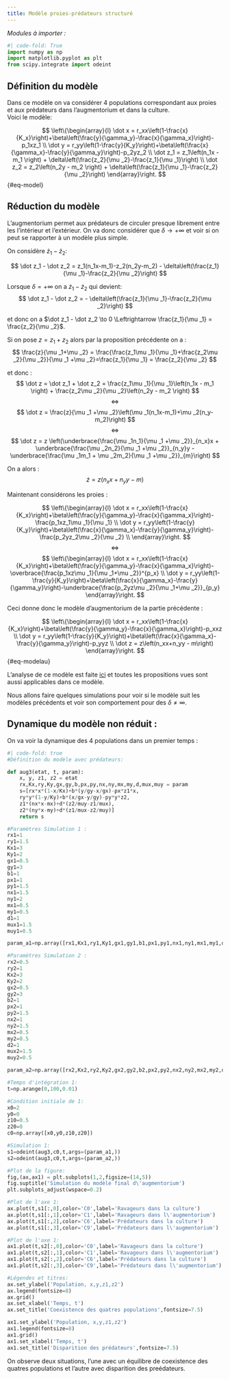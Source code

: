 ```yaml
---
title: Modèle proies-prédateurs structuré
---
```


*Modules à importer :*

```python
#| code-fold: True
import numpy as np
import matplotlib.pyplot as plt
from scipy.integrate import odeint
```

## Définition du modèle

Dans ce modèle on va considérer 4 populations correspondant aux proies et aux prédateurs dans l'augmentorium et dans la culture.  
Voici le modèle:

$$ \left\{\begin{array}{l}
\dot x = r_xx\left(1-\frac{x}{K_x}\right)+\beta\left(\frac{y}{\gamma_y}-\frac{x}{\gamma_x}\right)-p_1xz_1 \\
\dot y = r_yy\left(1-\frac{y}{K_y}\right)+\beta\left(\frac{x}{\gamma_x}-\frac{y}{\gamma_y}\right)-p_2yz_2 \\
\dot z_1 = z_1\left(n_1x - m_1 \right) + \delta\left(\frac{z_2}{\mu _2}-\frac{z_1}{\mu _1}\right) \\
\dot z_2 = z_2\left(n_2y - m_2 \right) + \delta\left(\frac{z_1}{\mu _1}-\frac{z_2}{\mu _2}\right)
\end{array}\right.
$$ {#eq-model}

## Réduction du modèle 

L'augmentorium permet aux prédateurs de circuler presque librement entre les l'intérieur et l'extérieur. On va donc considérer que $\delta \to +\infty$ et voir si on peut se rapporter à un modèle plus simple.

On considère $\dot z_1 - \dot z_2$:   

$$
\dot z_1 - \dot z_2 = z_1(n_1x-m_1)-z_2(n_2y-m_2) - \delta\left(\frac{z_1}{\mu _1}-\frac{z_2}{\mu _2}\right)
$$

Lorsque $\delta = +\infty$ on a $\dot z_1 - \dot z_2$ qui devient:
$$
\dot z_1 - \dot z_2 = - \delta\left(\frac{z_1}{\mu _1}-\frac{z_2}{\mu _2}\right)
$$

et donc on a $\dot z_1 - \dot z_2 \to 0 \Leftrightarrow  \frac{z_1}{\mu _1} = \frac{z_2}{\mu _2}$.

Si on pose $z=z_1+z_2$ alors par la proposition précédente on a : 
$$
\frac{z}{\mu _1+\mu _2} = \frac{\frac{z_1\mu _1}{\mu _1}+\frac{z_2\mu _2}{\mu _2}}{\mu _1 +\mu _2}=\frac{z_1}{\mu _1} = \frac{z_2}{\mu _2}
$$

et donc :
$$
\dot z = \dot z_1 + \dot z_2 = \frac{z_1\mu _1}{\mu _1}\left(n_1x - m_1 \right) + \frac{z_2\mu _2}{\mu _2}\left(n_2y - m_2 \right)
$$
$$
\Leftrightarrow
$$
$$
\dot z = \frac{z}{\mu _1 +\mu _2}\left(\mu _1(n_1x-m_1)+\mu _2(n_y-m_2)\right)
$$
$$
\Leftrightarrow
$$
$$
\dot z = z \left(\underbrace{\frac{\mu _1n_1}{\mu _1 +\mu _2}}_{n_x}x + \underbrace{\frac{\mu _2n_2}{\mu _1 +\mu _2}}_{n_y}y - \underbrace{\frac{\mu _1m_1 + \mu _2m_2}{\mu _1 +\mu _2}}_{m}\right)
$$

On a alors :
$$
\dot z = z(n_xx+n_yy-m)
$$

Maintenant considérons les proies : 

$$ \left\{\begin{array}{l}
\dot x = r_xx\left(1-\frac{x}{K_x}\right)+\beta\left(\frac{y}{\gamma_y}-\frac{x}{\gamma_x}\right)-\frac{p_1xz_1\mu _1}{\mu _1} \\
\dot y = r_yy\left(1-\frac{y}{K_y}\right)+\beta\left(\frac{x}{\gamma_x}-\frac{y}{\gamma_y}\right)-\frac{p_2yz_2\mu _2}{\mu _2} \\
\end{array}\right.
$$
$$
\Leftrightarrow
$$
$$
\left\{\begin{array}{l}
\dot x = r_xx\left(1-\frac{x}{K_x}\right)+\beta\left(\frac{y}{\gamma_y}-\frac{x}{\gamma_x}\right)-\overbrace{\frac{p_1xz\mu _1}{\mu _1+\mu _2}}^{p_x} \\
\dot y = r_yy\left(1-\frac{y}{K_y}\right)+\beta\left(\frac{x}{\gamma_x}-\frac{y}{\gamma_y}\right)-\underbrace{\frac{p_2yz\mu _2}{\mu _1+\mu _2}}_{p_y}
\end{array}\right.
$$

Ceci donne donc le modèle d'augmentorium de la partie précédente :

$$ \left\{\begin{array}{l}
\dot x = r_xx\left(1-\frac{x}{K_x}\right)+\beta\left(\frac{y}{\gamma_y}-\frac{x}{\gamma_x}\right)-p_xxz \\
\dot y = r_yy\left(1-\frac{y}{K_y}\right)+\beta\left(\frac{x}{\gamma_x}-\frac{y}{\gamma_y}\right)-p_yyz \\
\dot z = z\left(n_xx+n_yy - m\right)
\end{array}\right.
$$ {#eq-modelau}


L'analyse de ce modèle est faite [ici](modelaug.qmd) et toutes les propositions vues sont aussi applicables dans ce modèle.

Nous allons faire quelques simulations pour voir si le modèle suit les modèles précédents et voir son comportement pour des $\delta \ne \infty$. 

## Dynamique du modèle non réduit :

On va voir la dynamique des 4 populations dans un premier temps :

```python
#| code-fold: true
#Définition du modèle avec prédateurs:

def aug3(etat, t, param):
    x, y, z1, z2 = etat
    rx,Kx,ry,Ky,gx,gy,b,px,py,nx,ny,mx,my,d,mux,muy = param
    s=[rx*x*(1-x/Kx)+b*(y/gy-x/gx)-px*z1*x,
    ry*y*(1-y/Ky)+b*(x/gx-y/gy)-py*y*z2,
    z1*(nx*x-mx)+d*(z2/muy-z1/mux),
    z2*(ny*x-my)+d*(z1/mux-z2/muy)]
    return s

#Paramètres Simulation 1 : 
rx1=1
ry1=1.5
Kx1=3
Ky1=2
gx1=0.5
gy1=3
b1=1
px1=1
py1=1.5
nx1=1.5
ny1=2
mx1=0.5
my1=0.5
d1=1
mux1=1.5
muy1=0.5

param_a1=np.array([rx1,Kx1,ry1,Ky1,gx1,gy1,b1,px1,py1,nx1,ny1,mx1,my1,d1,mux1,muy1])

#Paramètres Simulation 2 : 
rx2=0.5
ry2=1
Kx2=3
Ky2=2
gx2=0.5
gy2=3
b2=1
px2=1
py2=1.5
nx2=1
ny2=1.5
mx2=0.5
my2=0.5
d2=1
mux2=1.5
muy2=0.5

param_a2=np.array([rx2,Kx2,ry2,Ky2,gx2,gy2,b2,px2,py2,nx2,ny2,mx2,my2,d2,mux2,muy2])

#Temps d'intégration 1:
t=np.arange(0,100,0.01)

#Condition initiale de 1:
x0=2
y0=0
z10=0.5
z20=0
c0=np.array([x0,y0,z10,z20])

#Simulation 1:
s1=odeint(aug3,c0,t,args=(param_a1,))
s2=odeint(aug3,c0,t,args=(param_a2,))

#Plot de la figure: 
fig,(ax,ax1) = plt.subplots(1,2,figsize=(14,5))
fig.suptitle('Simulation du modèle final d\'augmentorium')
plt.subplots_adjust(wspace=0.2)

#Plot de l'axe 1:
ax.plot(t,s1[:,0],color='C0',label='Ravageurs dans la culture')
ax.plot(t,s1[:,1],color='C1',label='Ravageurs dans l\'augmentorium')
ax.plot(t,s1[:,2],color='C6',label='Prédateurs dans la culture')
ax.plot(t,s1[:,3],color='C9',label='Prédateurs dans l\'augmentorium')

#Plot de l'axe 1:
ax1.plot(t,s2[:,0],color='C0',label='Ravageurs dans la culture')
ax1.plot(t,s2[:,1],color='C1',label='Ravageurs dans l\'augmentorium')
ax1.plot(t,s2[:,2],color='C6',label='Prédateurs dans la culture')
ax1.plot(t,s2[:,3],color='C9',label='Prédateurs dans l\'augmentorium')

#Légendes et titres:
ax.set_ylabel('Population, x,y,z1,z2')
ax.legend(fontsize=8)
ax.grid()
ax.set_xlabel('Temps, t')
ax.set_title('Coexistence des quatres populations',fontsize=7.5)

ax1.set_ylabel('Population, x,y,z1,z2')
ax1.legend(fontsize=8)
ax1.grid()
ax1.set_xlabel('Temps, t')
ax1.set_title('Disparition des prédateurs',fontsize=7.5)
```

On observe deux situations, l'une avec un équilibre de coexistence des quatres populations et l'autre avec disparition des preédateurs. 

